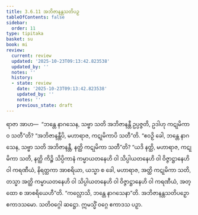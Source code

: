 ```yaml
---
title: 3.6.11 အဘိဇာနန္တသတိပဉှ
tableOfContents: false
sidebar:
  order: 11
type: tipitaka
basket: su
book: mi
review:
  current: review
  updated: '2025-10-23T09:13:42.823538'
  updated_by: ''
  notes: ''
  history:
  - state: review
    date: '2025-10-23T09:13:42.823538'
    updated_by: ''
    notes: ''
    previous_state: draft
---
```



<ReviewStatus review={frontmatter.review} showDetails={true} />

<HypothesisAnnotation frontmatter={frontmatter} />

<DynamicBreadcrumb />

<Division number="93" book="mi" e="ch" v="28">

<Paragraph number="430" book="mi">
ရာဇာ အာဟ—  “ဘန္တေ နာဂသေန, သဗ္ဗာ သတိ အဘိဇာနန္တီ ဥပ္ပဇ္ဇတိ, ဥဒါဟု ကဋုမိကာဝ သတီ”တိ? “အဘိဇာနန္တီပိ, မဟာရာဇ, ကဋုမိကာပိ သတီ”တိ. “ဧဝဉှိ ခေါ, ဘန္တေ နာဂသေန, သဗ္ဗာ သတိ အဘိဇာနန္တီ, နတ္ထိ ကဋုမိကာ သတီ”တိ? “ယဒိ နတ္ထိ, မဟာရာဇ, ကဋုမိကာ သတိ, နတ္ထိ ကိဉ္စိ သိပ္ပိကာနံ ကမ္မာယတနေဟိ ဝါ သိပ္ပါယတနေဟိ ဝါ ဝိဇ္ဇာဋ္ဌာနေဟိ ဝါ ကရဏီယံ, နိရတ္ထကာ အာစရိယာ, ယသ္မာ စ ခေါ, မဟာရာဇ, အတ္ထိ ကဋုမိကာ သတိ, တသ္မာ အတ္ထိ ကမ္မာယတနေဟိ ဝါ သိပ္ပါယတနေဟိ ဝါ ဝိဇ္ဇာဋ္ဌာနေဟိ ဝါ ကရဏီယံ, အတ္ထော စ အာစရိယေဟီ”တိ.
</Paragraph>

<Paragraph number="431" book="mi">
“ကလ္လောသိ, ဘန္တေ နာဂသေနာ”တိ.

</Paragraph>
</Division>

<Paragraph number="432" type="center" book="mi">
အဘိဇာနန္တသတိပဉှော ဧကာဒသမော.



</Paragraph>

<Paragraph number="433" type="center" book="mi">
သတိဝဂ္ဂေါ ဆဋ္ဌော.



</Paragraph>

<Paragraph number="434" type="center" book="mi">
ဣမသ္မိံ ဝဂ္ဂေ ဧကာဒသ ပဉှာ.
</Paragraph>